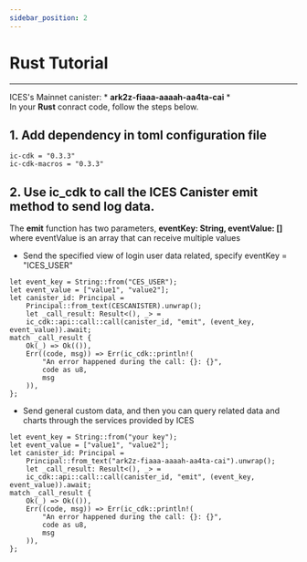 ```yaml
---
sidebar_position: 2
---
```


# Rust Tutorial
------
ICES's Mainnet canister: * **ark2z-fiaaa-aaaah-aa4ta-cai** *  
In your **Rust** conract code, follow the steps below.

## 1. Add dependency in toml configuration file

```
ic-cdk = "0.3.3"
ic-cdk-macros = "0.3.3"
```

## 2. Use ic_cdk to call  the ICES Canister emit method to send log data.
The **emit** function has two parameters, **eventKey: String, eventValue: []** where eventValue is an array that can receive multiple values

* Send the specified view of login user data related, specify eventKey = "ICES_USER"

```
let event_key = String::from("CES_USER");
let event_value = ["value1", "value2"];
let canister_id: Principal =
    Principal::from_text(CESCANISTER).unwrap();
    let _call_result: Result<(), _> =
    ic_cdk::api::call::call(canister_id, "emit", (event_key, event_value)).await;
match _call_result {
    Ok(_) => Ok(()),
    Err((code, msg)) => Err(ic_cdk::println!(
        "An error happened during the call: {}: {}",
        code as u8,
        msg
    )),
};

```

* Send general custom data, and then you can query related data and charts through the services provided by ICES

```
let event_key = String::from("your key");
let event_value = ["value1", "value2"];
let canister_id: Principal =
    Principal::from_text("ark2z-fiaaa-aaaah-aa4ta-cai").unwrap();
    let _call_result: Result<(), _> =
    ic_cdk::api::call::call(canister_id, "emit", (event_key, event_value)).await;
match _call_result {
    Ok(_) => Ok(()),
    Err((code, msg)) => Err(ic_cdk::println!(
        "An error happened during the call: {}: {}",
        code as u8,
        msg
    )),
};

```
